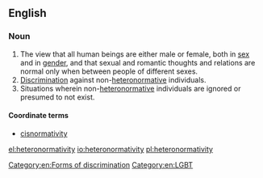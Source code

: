 ==English==

===Noun===
{{en-noun|heteronormativities}}

# The view that all human beings are either male or female, both in [[sex]] and in [[gender]], and that sexual and romantic thoughts and relations are normal only when between people of different sexes.
# [[discrimination|Discrimination]] against non-[[heteronormative]] individuals.
# Situations wherein non-[[heteronormative]] individuals are ignored or presumed to not exist.

====Coordinate terms====
* [[cisnormativity]]

[[Category:en:Forms of discrimination]]
[[Category:en:LGBT]]

[[el:heteronormativity]]
[[io:heteronormativity]]
[[pl:heteronormativity]]